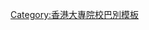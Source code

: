 {{Userbox
  |id=理大<br>'''PolyU'''
  |id-c=#fff
  |id-fc = #9E2436
  |info=這個用戶是'''[[香港理工大學|<span style="color:#FFFFFF;">香港理工大學</span>]]'''的校友、學生或教職員。
  |info-c=#9E2436
  |info-s=10
  |info-fc=#FFFFFF
  |border-c=#9E2436
}}<includeonly>[[Category:香港理工大學維基人|{{PAGENAME}}]]</includeonly>
<noinclude>
<p style="clear: both; padding-top: 2em">
[[Category:香港大專院校巴別模板]]
</noinclude>